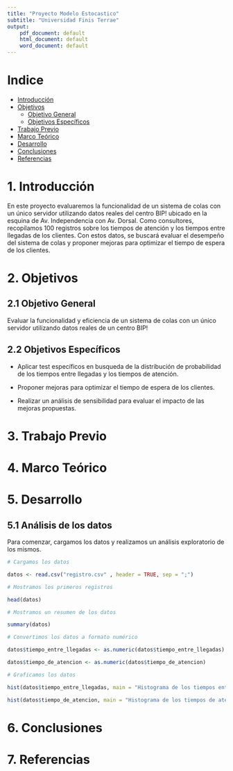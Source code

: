 ```yaml
---
title: "Proyecto Modelo Estocastico"
subtitle: "Universidad Finis Terrae"
output:
    pdf_document: default
    html_document: default
    word_document: default
---
```


\begin{center}
  \includegraphics[width=6cm]{Imagenes_informe/LOGO-UFT-WEB.png}
     \vspace{2 cm}

  \normalsize \author{Gianfranco Astorga, David Ñanculeo, Alexa Morales}
  \vspace{2 cm}

  \normalsize \date{11 de junio del 2024}
  \vspace{2 cm}

\end{center}

\newpage

# Indice

- [Introducción](#Introducción)
- [Objetivos](#Objetivos)
    - [Objetivo General](#Objetivo-General)
    - [Objetivos Específicos](#Objetivos-Específicos)
- [Trabajo Previo](#Trabajo-Previo)
- [Marco Teórico](#Marco-Teórico)
- [Desarrollo](#Desarrollo)
- [Conclusiones](#Conclusiones)
- [Referencias](#Referencias)

\newpage

# 1. Introducción

En este proyecto evaluaremos la funcionalidad de un sistema de colas con un único servidor utilizando datos reales del centro BIP! ubicado en la esquina de Av. Independencia con Av. Dorsal.
Como consultores, recopilamos 100 registros sobre los tiempos de atención y los tiempos entre llegadas de los clientes.
Con estos datos, se buscará evaluar el desempeño del sistema de colas y proponer mejoras para optimizar el tiempo de espera de los clientes.

# 2. Objetivos

## 2.1 Objetivo General

Evaluar la funcionalidad y eficiencia de un sistema de colas con un único servidor utilizando datos reales de un centro BIP!

## 2.2 Objetivos Específicos

- Aplicar test específicos en busqueda de la distribución de probabilidad de los tiempos entre llegadas y los tiempos de atención.

- Proponer mejoras para optimizar el tiempo de espera de los clientes.

- Realizar un análisis de sensibilidad para evaluar el impacto de las mejoras propuestas.

# 3. Trabajo Previo

# 4. Marco Teórico

# 5. Desarrollo

## 5.1 Análisis de los datos

Para comenzar, cargamos los datos y realizamos un análisis exploratorio de los mismos.

```r

# Cargamos los datos

datos <- read.csv("registro.csv" , header = TRUE, sep = ";")

# Mostramos los primeros registros

head(datos)

# Mostramos un resumen de los datos

summary(datos)

# Convertimos los datos a formato numérico

datos$tiempo_entre_llegadas <- as.numeric(datos$tiempo_entre_llegadas)

datos$tiempo_de_atencion <- as.numeric(datos$tiempo_de_atencion)

# Graficamos los datos

hist(datos$tiempo_entre_llegadas, main = "Histograma de los tiempos entre llegadas", xlab = "Tiempo entre llegadas", ylab = "Frecuencia", col = "lightblue")

hist(datos$tiempo_de_atencion, main = "Histograma de los tiempos de atención", xlab = "Tiempo de atención", ylab = "Frecuencia", col = "lightblue")

```

# 6. Conclusiones

# 7. Referencias
